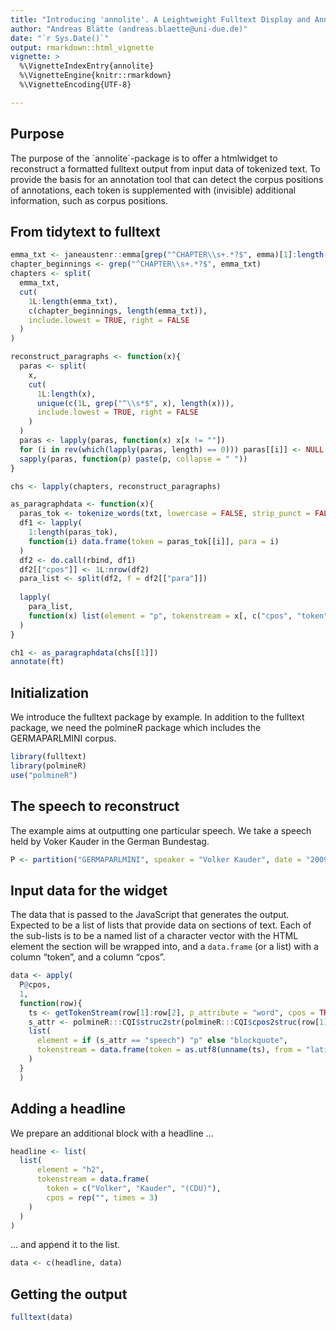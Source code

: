 ```yaml
---
title: "Introducing 'annolite'. A Leightweight Fulltext Display and Annotation Tool"
author: "Andreas Blätte (andreas.blaette@uni-due.de)"
date: "`r Sys.Date()`"
output: rmarkdown::html_vignette
vignette: >
  %\VignetteIndexEntry{annolite}
  %\VignetteEngine{knitr::rmarkdown}
  %\VignetteEncoding{UTF-8}

---
```



## Purpose

The purpose of the ´annolite´-package is to offer a htmlwidget to reconstruct a formatted fulltext output from input data of tokenized text. To provide the basis for an annotation tool that can detect the corpus positions of annotations, each token is supplemented with (invisible) additional information, such as corpus positions.


## From tidytext to fulltext

```r
emma_txt <- janeaustenr::emma[grep("^CHAPTER\\s+.*?$", emma)[1]:length(emma)]
chapter_beginnings <- grep("^CHAPTER\\s+.*?$", emma_txt)
chapters <- split(
  emma_txt,
  cut(
    1L:length(emma_txt),
    c(chapter_beginnings, length(emma_txt)),
    include.lowest = TRUE, right = FALSE
  )
)

reconstruct_paragraphs <- function(x){
  paras <- split(
    x, 
    cut(
      1L:length(x),
      unique(c(1L, grep("^\\s*$", x), length(x))),
      include.lowest = TRUE, right = FALSE
    )
  )
  paras <- lapply(paras, function(x) x[x != ""])
  for (i in rev(which(lapply(paras, length) == 0))) paras[[i]] <- NULL
  sapply(paras, function(p) paste(p, collapse = " "))
}

chs <- lapply(chapters, reconstruct_paragraphs)

as_paragraphdata <- function(x){
  paras_tok <- tokenize_words(txt, lowercase = FALSE, strip_punct = FALSE)
  df1 <- lapply(
    1:length(paras_tok),
    function(i) data.frame(token = paras_tok[[i]], para = i)
  )
  df2 <- do.call(rbind, df1)
  df2[["cpos"]] <- 1L:nrow(df2)
  para_list <- split(df2, f = df2[["para"]])
  
  lapply(
    para_list,
    function(x) list(element = "p", tokenstream = x[, c("cpos", "token")])
  )
}

ch1 <- as_paragraphdata(chs[[1]])
annotate(ft)
```


## Initialization

We introduce the fulltext package by example. In addition to the fulltext package, we need the polmineR package which includes the GERMAPARLMINI corpus.

```r
library(fulltext)
library(polmineR)
use("polmineR")
```


## The speech to reconstruct

The example aims at outputting one particular speech. We take a speech held by Voker Kauder in the German Bundestag.

```r
P <- partition("GERMAPARLMINI", speaker = "Volker Kauder", date = "2009-11-10")
```


## Input data for the widget

The data that is passed to the JavaScript that generates the output. Expected to be a list of lists that provide data on sections of text. Each of the sub-lists is to be a named list of a character vector with the HTML element the section will be wrapped into, and  a `data.frame` (or a list) with a column "token", and a column "cpos".

```r
data <- apply(
  P@cpos,
  1, 
  function(row){
    ts <- getTokenStream(row[1]:row[2], p_attribute = "word", cpos = TRUE, corpus = "GERMAPARLMINI")
    s_attr <- polmineR:::CQI$struc2str(polmineR:::CQI$cpos2struc(row[1], corpus = "GERMAPARLMINI", s_attribute = "interjection"), corpus = "GERMAPARLMINI", s_attribute ="interjection")
    list(
      element = if (s_attr == "speech") "p" else "blockquote",
      tokenstream = data.frame(token = as.utf8(unname(ts), from = "latin1"), cpos = as.integer(names(ts)))
    )
  }
  )
```


## Adding a headline

We prepare an additional block with a headline ... 

```r
headline <- list(
  list(
      element = "h2",
      tokenstream = data.frame(
        token = c("Volker", "Kauder", "(CDU)"),
        cpos = rep("", times = 3)
    )
  )
)
```

... and append it to the list.

```r
data <- c(headline, data)
```

## Getting the output

```r
fulltext(data)
```